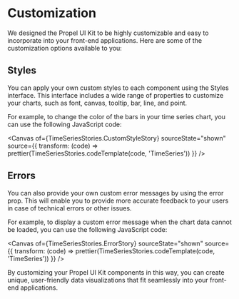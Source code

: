 
<Meta title="Getting started/Customization" />

# Customization

We designed the Propel UI Kit to be highly customizable and easy to incorporate into your front-end applications. Here
are some of the customization options available to you:

## Styles

You can apply your own custom styles to each component using the Styles interface. This interface includes a wide range
of properties to customize your charts, such as font, canvas, tooltip, bar, line, and point.

For example, to change the color of the bars in your time series chart, you can use the following JavaScript code:

<Canvas
  of={TimeSeriesStories.CustomStyleStory}
  sourceState="shown"
  source={{
    transform: (code) => prettier(TimeSeriesStories.codeTemplate(code, 'TimeSeries'))
  }}
/>

## Errors

You can also provide your own custom error messages by using the error prop. This will enable you to provide more
accurate feedback to your users in case of technical errors or other issues.

For example, to display a custom error message when the chart data cannot be loaded, you can use the following
JavaScript code:

<Canvas
  of={TimeSeriesStories.ErrorStory}
  sourceState="shown"
  source={{
    transform: (code) => prettier(TimeSeriesStories.codeTemplate(code, 'TimeSeries'))
  }}
/>

By customizing your Propel UI Kit components in this way, you can create unique, user-friendly data visualizations that
fit seamlessly into your front-end applications.
